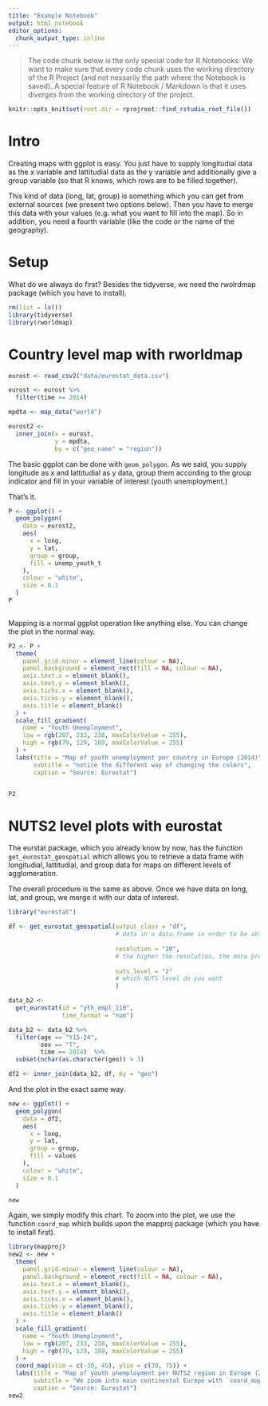 ---
title: "Example Notebook"
output: html_notebook
editor_options: 
  chunk_output_type: inline
---

> The code chunk below is the only special code for R Notebooks: We want to make sure that every code chunk uses the working directory of the R Project (and not nessarily the path where the Notebook is saved). A special feature of R Notebook / Markdown is that it uses diverges from the working directory of the project. 

```{r setup, include=FALSE}
knitr::opts_knit$set(root.dir = rprojroot::find_rstudio_root_file())
```


# Intro

Creating maps with ggplot is easy. You just have to supply longitudial data as the x variable and lattitudial data as the y variable and additionally give a group variable (so that R knows, which rows are to be filled together). 

This kind of data (long, lat, group) is something which you can get from external sources (we present two options below). Then you have to merge this data with your values (e.g. what you want to fill into the map). So in addition, you need a fourth variable (like the code or the name of the geography). 


# Setup
What do we always do first? Besides the tidyverse, we need the rwolrdmap package (which you have to install).

```{r, echo=FALSE, message=FALSE}
rm(list = ls())
library(tidyverse)
library(rworldmap)

```

# Country level map with rworldmap

```{r, message=FALSE}
eurost <- read_csv2("data/eurostat_data.csv")

eurost <- eurost %>%
  filter(time == 2014)

mpdta <- map_data("world")

eurost2 <-
  inner_join(x = eurost,
             y = mpdta,
             by = c("geo_name" = "region"))

```


The basic ggplot can be done with `geom_polygon`. As we said, you supply longitude as x and lattitudial as y data, group them according to the group indicator and fill in your variable of interest (youth unemployment.)

That's it.
```{r}
P <- ggplot() +
  geom_polygon(
    data = eurost2,
    aes(
      x = long,
      y = lat,
      group = group,
      fill = unemp_youth_t
    ),
    colour = "white",
    size = 0.1
  )
P
 
```

Mapping is a normal ggplot operation like anything else. You can change the plot in the normal way.

```{r}
P2 <- P +
  theme(
    panel.grid.minor = element_line(colour = NA),
    panel.background = element_rect(fill = NA, colour = NA),
    axis.text.x = element_blank(),
    axis.text.y = element_blank(),
    axis.ticks.x = element_blank(),
    axis.ticks.y = element_blank(),
    axis.title = element_blank()
  ) +
  scale_fill_gradient(
    name = "Youth Umemployment",
    low = rgb(207, 233, 238, maxColorValue = 255),
    high = rgb(79, 129, 189, maxColorValue = 255)
  ) +
  labs(title = "Map of youth unemployment per country in Europe (2014)",
       subtitle = "notice the different way of changing the colors",
       caption = "Source: Eurostat")


P2
```


# NUTS2 level plots with eurostat

The eurstat package, which you already know by now, has the function `get_eurostat_geospatial` which allows you to retrieve a data frame with longitudial, lattitudial, and group data for maps on different levels of agglomeration. 

The overall procedure is the same as above. Once we have data on long, lat, and group, we merge it with our data of interest. 

```{r, message=FALSE, warning=FALSE}
library("eurostat")

df <- get_eurostat_geospatial(output_class = "df", 
                              # data in a data.frame in order to be able to work with ggplot in a tidy way
                              
                              resolution = "20",   
                              # the higher the resolution, the more processing power needed
                              
                              nuts_level = "2"
                              # which NUTS level do you want
                              )   

data_b2 <-
  get_eurostat(id = "yth_empl_110",
               time_format = "num")

data_b2 <- data_b2 %>%
  filter(age == "Y15-24",
         sex == "T",
         time == 2014)  %>%
  subset(nchar(as.character(geo)) > 3)

df2 <- inner_join(data_b2, df, by = "geo")
```


And the plot in the exact same way. 
```{r}
new <- ggplot() +
  geom_polygon(
    data = df2,
    aes(
      x = long,
      y = lat,
      group = group,
      fill = values
    ),
    colour = "white",
    size = 0.1
  )

new

```

Again, we simply modify this chart. To zoom into the plot, we use the function `coord_map` which builds upon the mapproj package (which you have to install first).

```{r}
library(mapproj)
new2 <- new +
  theme(
    panel.grid.minor = element_line(colour = NA),
    panel.background = element_rect(fill = NA, colour = NA),
    axis.text.x = element_blank(),
    axis.text.y = element_blank(),
    axis.ticks.x = element_blank(),
    axis.ticks.y = element_blank(),
    axis.title = element_blank()
  ) +
  scale_fill_gradient(
    name = "Youth Umemployment",
    low = rgb(207, 233, 238, maxColorValue = 255),
    high = rgb(79, 129, 189, maxColorValue = 255)
  ) +
  coord_map(xlim = c(-30, 45), ylim = c(30, 75)) +
  labs(title = "Map of youth unemployment per NUTS2 region in Europe (2014)",
       subtitle = "We zoom into main continental Europe with `coord_map()` for better readability",
       caption = "Source: Eurostat")
new2
```

